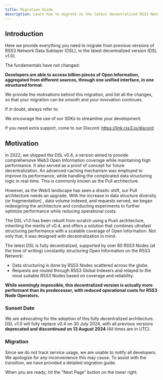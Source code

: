 ```yaml
---
title: Migration Guide
description: Learn how to migrate to the latest decentralized RSS3 Network.
---
```


## Introduction

Here we provide everything you need to migrate from previous versions of RSS3 Network Data Sublayer (DSL), to the latest decentralized version (DSL v1.0).

The fundamentals have not changed: 

**Developers are able to access billion pieces of Open Information, aggregated from different sources, through one unified interface, in one structured format.**

We provide the motivations behind this migration, and list all the changes, so that your migration can be smooth and your innovation continues.

If in doubt, always refer to:

<Card
    href="./api"
    title="API Reference"
    description="RSS3 Data Sublayer API."
/>

We encourage the use of our SDKs to streamline your development:

<Card
    href="./sdk"
    title="Available SDKs"
    description="SDKs for building with RSS3."
/>

<Callout>If you need extra support, come to our Discord: https://link.rss3.io/discord</Callout>

## Motivation

In 2022, we shipped the DSL v0.4, a version aimed to provide comprehensive Web3 Open Information coverage while maintaining high performance. It also served as a proof of concept for future decentralization. An advanced caching mechanism was employed to improve its performance, while handling the complicated data structuring logic in real-time. This is commonly known as the Pull architecture.

However, as the Web3 landscape has seen a drastic shift, our Pull architecture needs an upgrade. With the increase in data structure diversity (or fragmentation) , data volume indexed, and requests served, we began redesigning the architecture and conducting experiments to further optimize performance while reducing operational costs.

The DSL v1.0 has been rebuilt from scratch using a Push architecture, inheriting the merits of v0.4, and offers a solution that combines ultrafast structuring performance with a scalable coverage of Open Information. Not only that, it was designed with decentralization in mind.

The latest DSL is fully decentralized, supported by over 80 RSS3 Nodes (at the time of writing) constantly structuring Open Information on the RSS3 Network:

- Data structuring is done by RSS3 Nodes scattered across the globe.
- Requests are routed through RSS3 Global Indexers and relayed to the most suitable RSS3 Nodes based on coverage and reliability.

**While seemingly impossible, this decentralized version is actually more performant than its predecessor, with reduced operational costs for RSS3 Node Operators.**

### Sunset Date

We are advocating for the adoption of this fully decentralized architecture. DSL v1.0 will fully replace v0.4 on 30 July 2024, with all previous versions **deprecated and discontinued on 13 August 2024** (All times are in UTC).

### Migration

Since we do not track service usage, we are unable to notify all developers. We apologize for any inconvenience this may cause. To assist with the transition, we have provided a detailed migration guide.

When you are ready, hit the "Next Page" button on the lower right.